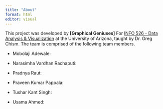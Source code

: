```yaml
---
title: "About"
format: html
editor: visual
---
```


This project was developed by **\[Graphical Geniuses\]** For [INFO 526 - Data Analysis & Visualization](https://datavizaz.org/) at the University of Arizona, taught by Dr. Greg Chism. The team is comprised of the following team members.

-   Mobolaji Adewale:

-   Narasimha Vardhan Rachaputi:

-   Pradnya Raut:

-   Praveen Kumar Pappala:

-   Tushar Kant Singh:

-   Usama Ahmed:
